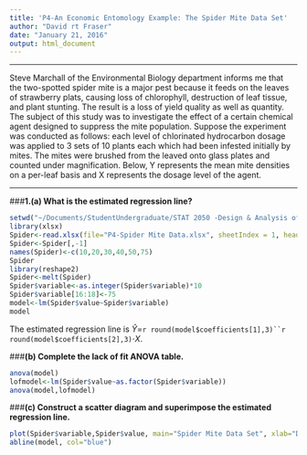 ```yaml
---
title: 'P4-An Economic Entomology Example: The Spider Mite Data Set'
author: "David rt Fraser"
date: "January 21, 2016"
output: html_document
---
```

******
Steve Marchall of the Environmental Biology department informs me that the two-spotted spider mite is a major pest because it feeds on the leaves of strawberry plats, causing loss of chlorophyll, destruction of leaf tissue, and plant stunting.  The result is a loss of yield quality as well as quantity.  The subject of this study was to investigate the effect of a certain chemical agent designed to suppress the mite population.  Suppose the experiment was conducted as follows: each level of chlorinated hydrocarbon dosage was applied to 3 sets of 10 plants each which had been infested initially by mites.  The mites were brushed from the leaved onto glass plates and counted under magnification.  Below, Y represents the mean mite densities on a per-leaf basis and X represents the dosage level of the agent.  

******  

###**1.(a) What is the estimated regression line?**
```r
setwd("~/Documents/StudentUndergraduate/STAT 2050 -Design & Analysis of Experiments/1- Regression & Correlation Analysis/Assignment")
library(xlsx)
Spider<-read.xlsx(file="P4-Spider Mite Data.xlsx", sheetIndex = 1, header=TRUE)
Spider<-Spider[,-1]
names(Spider)<-c(10,20,30,40,50,75)
Spider
library(reshape2)
Spider<-melt(Spider)
Spider$variable<-as.integer(Spider$variable)*10
Spider$variable[16:18]<-75
model<-lm(Spider$value~Spider$variable)
model
```
The estimated regression line is $\hat{Y}$=`r round(model$coefficients[1],3)``r round(model$coefficients[2],3)`$\cdot{X}$.

###**(b) Complete the lack of fit ANOVA table.**
```r
anova(model)
lofmodel<-lm(Spider$value~as.factor(Spider$variable))
anova(model,lofmodel)
```
###**(c) Construct a scatter diagram and superimpose the estimated regression line.**
```r
plot(Spider$variable,Spider$value, main="Spider Mite Data Set", xlab="Dosage Level of Agent", ylab="Mean Mite Density/Leaf")
abline(model, col="blue")
```


